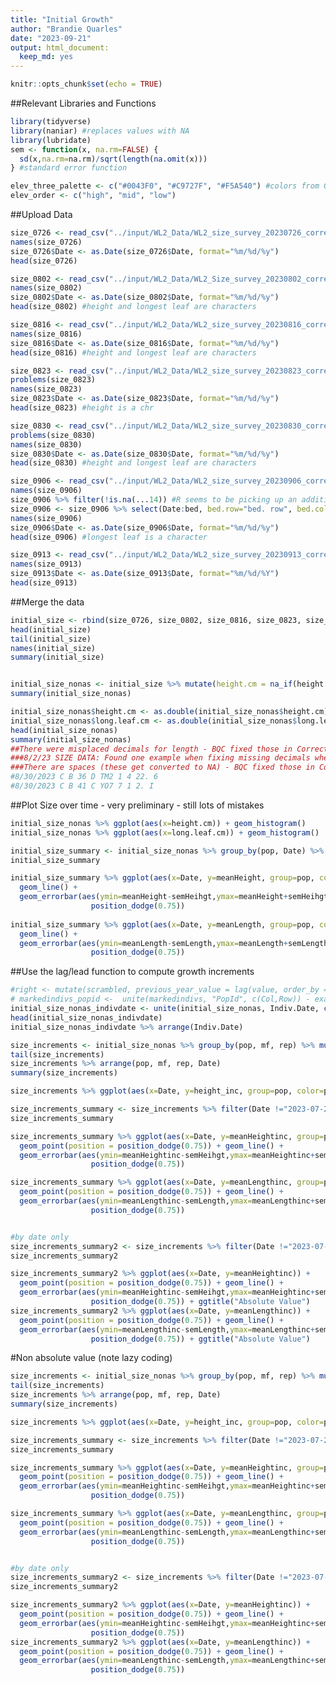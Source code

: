 ```yaml
---
title: "Initial Growth"
author: "Brandie Quarles"
date: "2023-09-21"
output: html_document:
  keep_md: yes
---
```


```r
knitr::opts_chunk$set(echo = TRUE)
```

##Relevant Libraries and Functions
```r
library(tidyverse)
library(naniar) #replaces values with NA
library(lubridate)
sem <- function(x, na.rm=FALSE) {
  sd(x,na.rm=na.rm)/sqrt(length(na.omit(x)))
} #standard error function 

elev_three_palette <- c("#0043F0", "#C9727F", "#F5A540") #colors from Gremer et al 2019
elev_order <- c("high", "mid", "low")
```

##Upload Data
```r
size_0726 <- read_csv("../input/WL2_Data/WL2_size_survey_20230726_corrected.csv") %>% select(Date="7/26/23", block:bed, bed.row="bed.r ow", bed.col="bed.c ol", pop:height.cm, long.leaf.cm="long.leaf. cm", herbiv.y.n="herbiv.y. n", survey.notes:planting.note)
names(size_0726)
size_0726$Date <- as.Date(size_0726$Date, format="%m/%d/%y")
head(size_0726)

size_0802 <- read_csv("../input/WL2_Data/WL2_Size_survey_20230802_corrected.csv") %>% select(Date="8/2/23", block:bed, bed.row="bed. row", bed.col="bed. col", pop:height.cm, long.leaf.cm="long.leaf.c m", herbiv.y.n:survey.notes, planting.note="planting.no te")
names(size_0802)
size_0802$Date <- as.Date(size_0802$Date, format="%m/%d/%y")
head(size_0802) #height and longest leaf are characters

size_0816 <- read_csv("../input/WL2_Data/WL2_size_survey_20230816_corrected.csv") %>% select(Date:bed, bed.row="bed. row", bed.col="bed. col", pop:height.cm, long.leaf.cm="long.leaf.c m", herbiv.y.n:planting.note) #Note: this is two weeks after previous census
names(size_0816)
size_0816$Date <- as.Date(size_0816$Date, format="%m/%d/%y")
head(size_0816) #height and longest leaf are characters

size_0823 <- read_csv("../input/WL2_Data/WL2_size_survey_20230823_corrected.csv")  %>% select(Date:bed, bed.row="bed. row", bed.col="bed. col", pop:planting.note)
problems(size_0823)
names(size_0823)
size_0823$Date <- as.Date(size_0823$Date, format="%m/%d/%y")
head(size_0823) #height is a chr

size_0830 <- read_csv("../input/WL2_Data/WL2_size_survey_20230830_corrected.csv") %>% select(Date:bed, bed.row="bed. row", bed.col="bed. col", pop:height.cm, long.leaf.cm="long.leaf.c m", herbiv.y.n:planting.note)
problems(size_0830)
names(size_0830)
size_0830$Date <- as.Date(size_0830$Date, format="%m/%d/%y")
head(size_0830) #height and longest leaf are characters

size_0906 <- read_csv("../input/WL2_Data/WL2_size_survey_20230906_corrected.csv")  #Note: this is not the most recent census
names(size_0906)
size_0906 %>% filter(!is.na(...14)) #R seems to be picking up an additional column with no data in it
size_0906 <- size_0906 %>% select(Date:bed, bed.row="bed. row", bed.col="bed. col", pop:planting.note)
names(size_0906)
size_0906$Date <- as.Date(size_0906$Date, format="%m/%d/%y")
head(size_0906) #longest leaf is a character

size_0913 <- read_csv("../input/WL2_Data/WL2_size_survey_20230913_corrected.csv") %>% mutate(Date="9/13/2023", planting.note=NA)
names(size_0913)
size_0913$Date <- as.Date(size_0913$Date, format="%m/%d/%Y")
head(size_0913)
```

##Merge the data
```r
initial_size <- rbind(size_0726, size_0802, size_0816, size_0823, size_0830,size_0906, size_0913) %>% filter(!is.na(pop)) %>% filter(rep != "buffer") %>% filter(rep !="5* buffer") %>% filter(rep !="6* buffer") %>% filter(rep != "bufferbuffer") %>%  filter(rep != "7* buffer")  %>%  filter(rep != "2* buffer")  %>%  filter(rep != "4* buffer")  %>%  filter(rep != "8* buffer")  %>%  filter(rep != "9* buffer")
head(initial_size)
tail(initial_size)
names(initial_size)
summary(initial_size)


initial_size_nonas <- initial_size %>% mutate(height.cm = na_if(height.cm, "N/A"), long.leaf.cm=na_if(long.leaf.cm, "N/A")) %>% mutate(height.cm = na_if(height.cm, "-"), long.leaf.cm=na_if(long.leaf.cm, "-"))
summary(initial_size_nonas)

initial_size_nonas$height.cm <- as.double(initial_size_nonas$height.cm)
initial_size_nonas$long.leaf.cm <- as.double(initial_size_nonas$long.leaf.cm)
head(initial_size_nonas)
summary(initial_size_nonas)
##There were misplaced decimals for length - BQC fixed those in CorrectedCSVs
###8/2/23 SIZE DATA: Found one example when fixing missing decimals where TM2 height was in sheet as 3.5 instead of 13.5, Also, one horizontal frame shift 
###There are spaces (these get converted to NA) - BQC fixed those in CorrectedCSVs
#8/30/2023 C B 36 D TM2 1 4 22. 6 
#8/30/2023 C B 41 C YO7 7 1 2. I
```


##Plot Size over time - very preliminary - still lots of mistakes 
```r
initial_size_nonas %>% ggplot(aes(x=height.cm)) + geom_histogram()
initial_size_nonas %>% ggplot(aes(x=long.leaf.cm)) + geom_histogram()

initial_size_summary <- initial_size_nonas %>% group_by(pop, Date) %>% summarise(meanHeight=mean(height.cm, na.rm=TRUE), semHeihgt=sem(height.cm, na.rm=TRUE), meanLength=mean(long.leaf.cm, na.rm=TRUE), semLength=sem(long.leaf.cm, na.rm=TRUE))
initial_size_summary

initial_size_summary %>% ggplot(aes(x=Date, y=meanHeight, group=pop, color=pop)) + geom_point(position = position_dodge(0.75)) +
  geom_line() +
  geom_errorbar(aes(ymin=meanHeight-semHeihgt,ymax=meanHeight+semHeihgt),width=.2, position = 
                  position_dodge(0.75)) 
  
initial_size_summary %>% ggplot(aes(x=Date, y=meanLength, group=pop, color=pop)) + geom_point(position = position_dodge(0.75)) +
  geom_line() +
  geom_errorbar(aes(ymin=meanLength-semLength,ymax=meanLength+semLength),width=.2, position = 
                  position_dodge(0.75)) 
```


##Use the lag/lead function to compute growth increments
```r
#right <- mutate(scrambled, previous_year_value = lag(value, order_by = year)) - example 
# markedindivs_popid <-  unite(markedindivs, "PopId", c(Col,Row)) - example
initial_size_nonas_indivdate <- unite(initial_size_nonas, Indiv.Date, c(pop, mf, rep, Date), remove = FALSE)
head(initial_size_nonas_indivdate)
initial_size_nonas_indivdate %>% arrange(Indiv.Date)

size_increments <- initial_size_nonas %>% group_by(pop, mf, rep) %>% mutate(previous_census_height=lag(height.cm, order_by = Date), previous_census_length=lag(long.leaf.cm, order_by = Date), height_inc=abs(height.cm-previous_census_height), length_inc=abs(long.leaf.cm-previous_census_length)) %>% select(block, Date, pop:height.cm, previous_census_height,height_inc, long.leaf.cm, previous_census_length, length_inc) 
tail(size_increments)
size_increments %>% arrange(pop, mf, rep, Date)
summary(size_increments)

size_increments %>% ggplot(aes(x=Date, y=height_inc, group=pop, color=pop)) + geom_point()

size_increments_summary <- size_increments %>% filter(Date !="2023-07-26") %>% group_by(pop, Date) %>% summarise(meanHeightinc=mean(height_inc, na.rm=TRUE),semHeihgt=sem(height_inc, na.rm=TRUE), meanLengthinc=mean(length_inc, na.rm=TRUE), semLength=sem(length_inc, na.rm=TRUE))
size_increments_summary

size_increments_summary %>% ggplot(aes(x=Date, y=meanHeightinc, group=pop, color=pop)) +
  geom_point(position = position_dodge(0.75)) + geom_line() +
  geom_errorbar(aes(ymin=meanHeightinc-semHeihgt,ymax=meanHeightinc+semHeihgt),width=.2, position = 
                  position_dodge(0.75)) 

size_increments_summary %>% ggplot(aes(x=Date, y=meanLengthinc, group=pop, color=pop)) +
  geom_point(position = position_dodge(0.75)) + geom_line() +
  geom_errorbar(aes(ymin=meanLengthinc-semLength,ymax=meanLengthinc+semLength),width=.2, position = 
                  position_dodge(0.75)) 


#by date only 
size_increments_summary2 <- size_increments %>% filter(Date !="2023-07-26") %>% group_by(Date) %>% summarise(meanHeightinc=mean(height_inc, na.rm=TRUE), semHeihgt=sem(height_inc, na.rm=TRUE), meanLengthinc=mean(length_inc, na.rm=TRUE), semLength=sem(length_inc, na.rm=TRUE))
size_increments_summary2

size_increments_summary2 %>% ggplot(aes(x=Date, y=meanHeightinc)) + 
  geom_point(position = position_dodge(0.75)) + geom_line() +
  geom_errorbar(aes(ymin=meanHeightinc-semHeihgt,ymax=meanHeightinc+semHeihgt),width=.2, position = 
                  position_dodge(0.75)) + ggtitle("Absolute Value")
size_increments_summary2 %>% ggplot(aes(x=Date, y=meanLengthinc)) + 
  geom_point(position = position_dodge(0.75)) + geom_line() +
  geom_errorbar(aes(ymin=meanLengthinc-semLength,ymax=meanLengthinc+semLength),width=.2, position = 
                  position_dodge(0.75)) + ggtitle("Absolute Value")
```

#Non absolute value (note lazy coding)
```r
size_increments <- initial_size_nonas %>% group_by(pop, mf, rep) %>% mutate(previous_census_height=lag(height.cm, order_by = Date), previous_census_length=lag(long.leaf.cm, order_by = Date), height_inc=(height.cm-previous_census_height), length_inc=(long.leaf.cm-previous_census_length)) %>% select(block, Date, pop:height.cm, previous_census_height,height_inc, long.leaf.cm, previous_census_length, length_inc) 
tail(size_increments)
size_increments %>% arrange(pop, mf, rep, Date)
summary(size_increments)

size_increments %>% ggplot(aes(x=Date, y=height_inc, group=pop, color=pop)) + geom_point()

size_increments_summary <- size_increments %>% filter(Date !="2023-07-26") %>% group_by(pop, Date) %>% summarise(meanHeightinc=mean(height_inc, na.rm=TRUE),semHeihgt=sem(height_inc, na.rm=TRUE), meanLengthinc=mean(length_inc, na.rm=TRUE), semLength=sem(length_inc, na.rm=TRUE))
size_increments_summary

size_increments_summary %>% ggplot(aes(x=Date, y=meanHeightinc, group=pop, color=pop)) +
  geom_point(position = position_dodge(0.75)) + geom_line() +
  geom_errorbar(aes(ymin=meanHeightinc-semHeihgt,ymax=meanHeightinc+semHeihgt),width=.2, position = 
                  position_dodge(0.75)) 

size_increments_summary %>% ggplot(aes(x=Date, y=meanLengthinc, group=pop, color=pop)) +
  geom_point(position = position_dodge(0.75)) + geom_line() +
  geom_errorbar(aes(ymin=meanLengthinc-semLength,ymax=meanLengthinc+semLength),width=.2, position = 
                  position_dodge(0.75)) 


#by date only 
size_increments_summary2 <- size_increments %>% filter(Date !="2023-07-26") %>% group_by(Date) %>% summarise(meanHeightinc=mean(height_inc, na.rm=TRUE), semHeihgt=sem(height_inc, na.rm=TRUE), meanLengthinc=mean(length_inc, na.rm=TRUE), semLength=sem(length_inc, na.rm=TRUE))
size_increments_summary2

size_increments_summary2 %>% ggplot(aes(x=Date, y=meanHeightinc)) + 
  geom_point(position = position_dodge(0.75)) + geom_line() +
  geom_errorbar(aes(ymin=meanHeightinc-semHeihgt,ymax=meanHeightinc+semHeihgt),width=.2, position = 
                  position_dodge(0.75)) 
size_increments_summary2 %>% ggplot(aes(x=Date, y=meanLengthinc)) + 
  geom_point(position = position_dodge(0.75)) + geom_line() +
  geom_errorbar(aes(ymin=meanLengthinc-semLength,ymax=meanLengthinc+semLength),width=.2, position = 
                  position_dodge(0.75))
```

